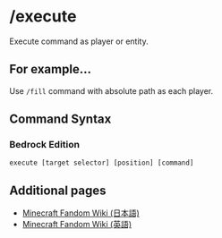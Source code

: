 # /execute
Execute command as player or entity.

## For example...
Use `/fill` command with absolute path as each player.

## Command Syntax
### Bedrock Edition
```
execute [target selector] [position] [command]
```

## Additional pages
 - [Minecraft Fandom Wiki (日本語)](https://minecraft.fandom.com/ja/wiki/%E3%82%B3%E3%83%9E%E3%83%B3%E3%83%89/execute)
 - [Minecraft Fandom Wiki (英語)](https://minecraft.fandom.com/wiki/Commands/execute)